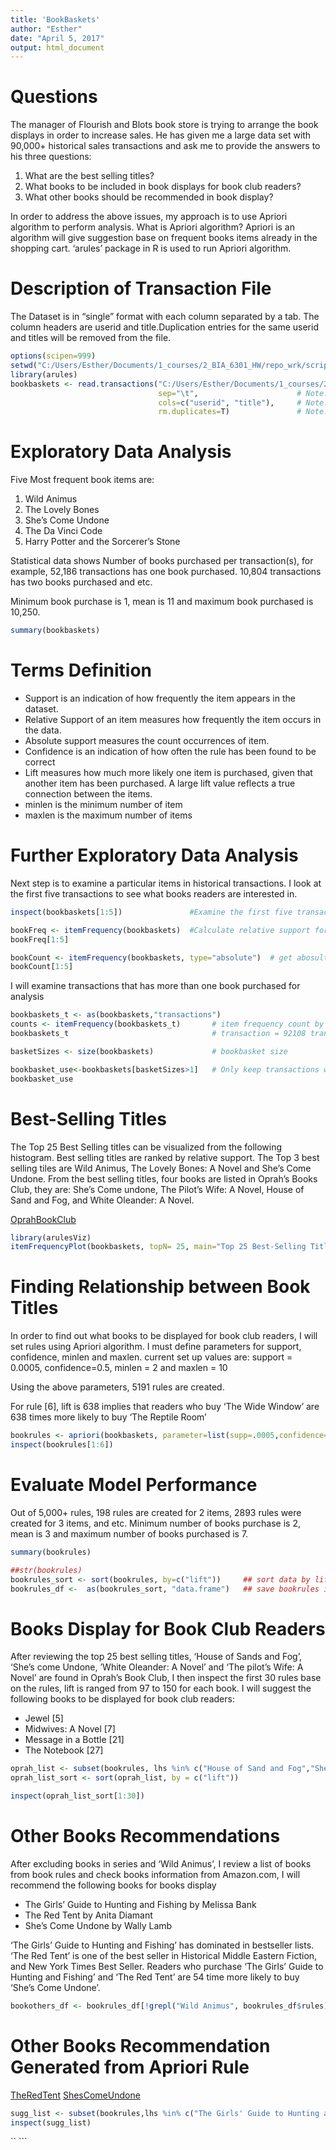 ```yaml
---
title: 'BookBaskets'
author: "Esther"
date: "April 5, 2017"
output: html_document
---
```



# Questions

The manager of Flourish and Blots book store is trying to arrange the book displays in order to increase sales. He has given me a large data set with 90,000+ historical sales transactions and ask me to provide the answers to his three questions: 

1. What are the best selling titles? 
2. What books to be included in book displays for book club readers? 
3. What other books should be recommended in book display?

In order to address the above issues, my approach is to use Apriori algorithm to perform analysis.
What is Apriori algorithm? Apriori is an algorithm will give suggestion base on frequent books items already in the shopping cart. 'arules' package in R is used to run Apriori algorithm.


# Description of Transaction File

The Dataset is in "single" format with each column separated by a tab. The column headers are userid and title.Duplication entries for the same userid and titles will be removed from the file. 

```r
options(scipen=999)
setwd("C:/Users/Esther/Documents/1_courses/2_BIA_6301_HW/repo_wrk/script")
library(arules) 
bookbaskets <- read.transactions("C:/Users/Esther/Documents/1_courses/2_BIA_6301_HW/repo_wrk/data/bookdata.tsv.gz", format="single",  # Note: 2 
                                 sep="\t",                    	# Note: 3 
                                 cols=c("userid", "title"),    	# Note: 4 
                                 rm.duplicates=T)             	# Note: 5
```
# Exploratory Data Analysis

Five Most frequent book items are:

  1. Wild Animus 
  2. The Lovely Bones  
  3. She's Come Undone 
  4. The Da Vinci Code 
  5. Harry Potter and the Sorcerer's Stone

Statistical data shows Number of books purchased per transaction(s), for example, 52,186 transactions has one book purchased. 10,804 transactions has two books purchased and etc. 

Minimum book purchase is 1, mean is 11 and maximum  book purchased is 10,250.
      
```r
summary(bookbaskets)
```
 
# Terms Definition

* Support is an indication of how frequently the item  appears in the dataset.
* Relative Support of an item  measures how frequently the item  occurs in the data.
* Absolute support measures the count occurrences of item.
* Confidence is an indication of how often the rule has been found to be correct
* Lift measures how much more likely one item is purchased, given that another item has been purchased. A large lift value reflects a true connection between the items.  
* minlen is the minimum number of item
* maxlen is the maximum number of items


# Further Exploratory Data Analysis
 
Next step is to examine a particular items in historical transactions. I look at the first five transactions to see what books readers are interested in. 

```r
inspect(bookbaskets[1:5])               #Examine the first five transactions

bookFreq <- itemFrequency(bookbaskets)  #Calculate relative support for each book title
bookFreq[1:5]

bookCount <- itemFrequency(bookbaskets, type="absolute")  # get abosulte book count  for each title
bookCount[1:5]
```
I will examine transactions that has more than one book purchased for analysis

```r
bookbaskets_t <- as(bookbaskets,"transactions")
counts <- itemFrequency(bookbaskets_t)       # item frequency count by book title
bookbaskets_t                                # transaction = 92108 trans(row), 220447 items (columns)

basketSizes <- size(bookbaskets)             # bookbasket size 

bookbasket_use<-bookbaskets[basketSizes>1]   # Only keep transactions with more than one book purchased. 
bookbasket_use

```
# Best-Selling Titles

The Top 25 Best Selling titles can be visualized from the following histogram. Best selling titles are ranked by relative support.
The Top 3 best selling tiles are Wild Animus, The Lovely Bones: A Novel and She's Come Undone.
From the best selling titles, four books are listed in Oprah's Books Club, they are: She's Come undone, The Pilot's Wife: A Novel, House of Sand and Fog, and White Oleander: A Novel. 

[OprahBookClub]("https://static.oprah.com/images/o2/201608/201608-obc-complete-list-01a.pdf")


```r
library(arulesViz)
itemFrequencyPlot(bookbaskets, topN= 25, main="Top 25 Best-Selling Titles")   # top 25 best selling titles
```

# Finding Relationship between Book Titles

In order to find out what books to be displayed for book club readers, I will set rules using Apriori algorithm. I must define parameters for support, confidence, minlen and maxlen. current set up values are: support = 0.0005, confidence=0.5, minlen = 2 and maxlen = 10

Using the above parameters, 5191 rules are created. 

For rule [6], lift is 638 implies that readers who buy 'The Wide Window' are 638 times more likely to buy 'The Reptile Room'

```r
bookrules <- apriori(bookbaskets, parameter=list(supp=.0005,confidence=.5, minlen=2, maxlen = 10))   
inspect(bookrules[1:6]) 
```
# Evaluate Model Performance

Out of 5,000+ rules, 198 rules are created for 2 items, 2893 rules were created for 3 items, and etc. 
Minimum number of books purchase is 2, mean is 3 and maximum number of books purchased is 7.

```r
summary(bookrules) 

##str(bookrules)
bookrules_sort <- sort(bookrules, by=c("lift"))     ## sort data by lift in descending order 
bookrules_df <-  as(bookrules_sort, "data.frame")   ## save bookrules into data frame

```
# Books Display for Book Club Readers

After reviewing the top 25 best selling titles, 'House of Sands and Fog', 'She's come Undone, 'White Oleander: A Novel' and 'The pilot's Wife: A Novel' are found in Oprah's Book Club,  I then inspect the first 30 rules base on the rules, lift is ranged from 97 to 150 for each book. I will suggest the following books to be displayed for book club readers:

* Jewel [5]
* Midwives: A Novel [7]
* Message in a Bottle [21]
* The Notebook [27]

```r
oprah_list <- subset(bookrules, lhs %in% c("House of Sand and Fog","She's Come Undone","White Oleander : A Novel","The Pilot's Wife : A Novel"))
oprah_list_sort <- sort(oprah_list, by = c("lift"))

inspect(oprah_list_sort[1:30])

```
# Other Books Recommendations

After excluding books in series and 'Wild Animus', I review a list of books from book rules and check books information from Amazon.com, I will recommend the following books for books display

* The Girls' Guide to Hunting and Fishing by Melissa Bank 
* The Red Tent by Anita Diamant
* She's Come Undone by Wally Lamb 

'The Girls' Guide to Hunting and Fishing' has dominated in bestseller lists. 'The Red Tent' is one of the best seller in Historical Middle Eastern Fiction, and New York Times Best Seller.  Readers who purchase 'The Girls' Guide to Hunting and Fishing' and 'The Red Tent' are 54 time more likely to buy 'She's Come Undone'.

```r
bookothers_df <- bookrules_df[!grepl("Wild Animus", bookrules_df$rules),]
```
# Other Books Recommendation Generated from Apriori Rule
[TheRedTent](https://images-na.ssl-images-amazon.com/images/I/51W%2BVOJnYhL._SX331_BO1,204,203,200_.jpg)
[ShesComeUndone](https://images-na.ssl-images-amazon.com/images/I/41I1sbIScOL._SX296_BO1,204,203,200_.jpg)

```r
sugg_list <- subset(bookrules,lhs %in% c("The Girls' Guide to Hunting and Fishing", "The Red Tent") & rhs %in% c("She's Come Undone") & lift > 54 & lift < 55)   
inspect(sugg_list)
```
``
```